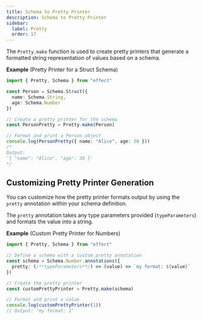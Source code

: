 ```yaml
---
title: Schema to Pretty Printer
description: Schema to Pretty Printer
sidebar:
  label: Pretty
  order: 17
---
```


The `Pretty.make` function is used to create pretty printers that generate a formatted string representation of values based on a schema.

**Example** (Pretty Printer for a Struct Schema)

```ts twoslash
import { Pretty, Schema } from "effect"

const Person = Schema.Struct({
  name: Schema.String,
  age: Schema.Number
})

// Create a pretty printer for the schema
const PersonPretty = Pretty.make(Person)

// Format and print a Person object
console.log(PersonPretty({ name: "Alice", age: 30 }))
/*
Output:
'{ "name": "Alice", "age": 30 }'
*/
```

## Customizing Pretty Printer Generation

You can customize how the pretty printer formats output by using the `pretty` annotation within your schema definition.

The `pretty` annotation takes any type parameters provided (`typeParameters`) and formats the value into a string.

**Example** (Custom Pretty Printer for Numbers)

```ts twoslash
import { Pretty, Schema } from "effect"

// Define a schema with a custom pretty annotation
const schema = Schema.Number.annotations({
  pretty: (/**typeParameters**/) => (value) => `my format: ${value}`
})

// Create the pretty printer
const customPrettyPrinter = Pretty.make(schema)

// Format and print a value
console.log(customPrettyPrinter(1))
// Output: "my format: 1"
```

